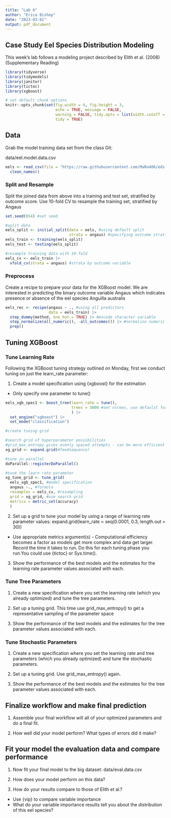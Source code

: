 ```yaml
---
title: "Lab 6"
author: "Erica Bishop"
date: "2023-03-01"
output: pdf_document
---
```


## Case Study Eel Species Distribution Modeling

This week's lab follows a modeling project described by Elith et al. (2008) (Supplementary Reading)

```r
library(tidyverse)
library(tidymodels)
library(janitor)
library(tictoc)
library(xgboost)

```

```r
# set default chunk options
knitr::opts_chunk$set(fig.width = 4, fig.height = 3, 
                      echo = TRUE, message = FALSE, 
                      warning = FALSE, tidy.opts = list(width.cutoff = 60), 
                      tidy = TRUE)

```


## Data

Grab the model training data set from the class Git:

data/eel.model.data.csv

```r

eels <- read_csv(file = "https://raw.githubusercontent.com/MaRo406/eds-232-machine-learning/main/data/eel.model.data.csv") |> 
  clean_names()

```

### Split and Resample

Split the joined data from above into a training and test set, stratified by outcome score. Use 10-fold CV to resample the training set, stratified by Angaus

```r
set.seed(654) #set seed

#split data
eels_split <- initial_split(data = eels, #using default split
                            strata = angaus) #specifying outcome stratification
eels_train <- training(eels_split)
eels_test <- testing(eels_split)

#resample training data with 10-fold
eels_cv <- eels_train |> 
  vfold_cv(strata = angaus) #strata by outcome variable


```

### Preprocess

Create a recipe to prepare your data for the XGBoost model.  We are interested in predicting the binary outcome variable Angaus which indicates presence or absence of the eel species Anguilla australis

```r
eels_rec <- recipe(angaus ~ ., #using all predictors
                   data = eels_train) |> 
  step_dummy(method, one_hot = TRUE) |> #encode character variable
  step_normalize(all_numeric(), -all_outcomes()) |> #normalize numeric vars
  prep()

```

## Tuning XGBoost

### Tune Learning Rate

Following the XGBoost tuning strategy outlined on Monday, first we conduct tuning on just the learn_rate parameter:

1.  Create a model specification using {xgboost} for the estimation

-   Only specify one parameter to tune()

```r

eels_xgb_spec1 <- boost_tree(learn_rate = tune(),
                             trees = 3000 #set ntrees, use defaulst for rest
                             ) |> 
  set_engine("xgboost") |> 
  set_mode("classification")

#create tuning grid

#search grid of hyperparameter possibilities
#grid_max_entropy gives evenly spaced attempts - can be more efficient
xg_grid <- expand.grid(#feedsequence)

#tune in parallel
doParallel::registerDoParallel()

#tune the learn rate parameter
xg_tune_grid <- tune_grid(
  eels_xgb_spec1, #model specification
  angaus ~., #formula
  resamples = eels_cv, #resampling
  grid = xg_grid, #use search grid
  metrics = metric_set(accuracy)
  )

```


2.  Set up a grid to tune your model by using a range of learning rate parameter values: expand.grid(learn_rate = seq(0.0001, 0.3, length.out = 30))

-   Use appropriate metrics argument(s) - Computational efficiency becomes a factor as models get more complex and data get larger. Record the time it takes to run. Do this for each tuning phase you run.You could use {tictoc} or Sys.time().

3.  Show the performance of the best models and the estimates for the learning rate parameter values associated with each.

### Tune Tree Parameters

1.  Create a new specification where you set the learning rate (which you already optimized) and tune the tree parameters.

2.  Set up a tuning grid. This time use grid_max_entropy() to get a representative sampling of the parameter space

3.  Show the performance of the best models and the estimates for the tree parameter values associated with each.

### Tune Stochastic Parameters

1.  Create a new specification where you set the learning rate and tree parameters (which you already optimized) and tune the stochastic parameters.

2.  Set up a tuning grid. Use grid_max_entropy() again.

3.  Show the performance of the best models and the estimates for the tree parameter values associated with each.

## Finalize workflow and make final prediction

1.  Assemble your final workflow will all of your optimized parameters and do a final fit.

2. How well did your model perform? What types of errors did it make?

## Fit your model the evaluation data and compare performance

1.  Now fit your final model to the big dataset: data/eval.data.csv

2.  How does your model perform on this data?

3.  How do your results compare to those of Elith et al.?

-   Use {vip} to compare variable importance
-   What do your variable importance results tell you about the distribution of this eel species?